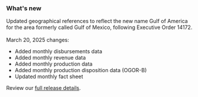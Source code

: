 ### What's new

Updated geographical references to reflect the new name Gulf of America for the area formerly called Gulf of Mexico, following Executive Order 14172.  
<br />
March 20, 2025 changes:

- Added <Link href="/downloads/disbursements-by-month/" linkType="default">monthly disbursements data</Link>
- Added <Link href="/downloads/revenue/" linkType="default">monthly revenue data</Link>
- Added <Link href="/downloads/production-by-month/" linkType="default">monthly production data</Link> 
- Added <Link href="/downloads/production-by-disposition/" linkType="default">monthly production disposition data (OGOR-B)</Link>
- Updated <Link href="/fact-sheet" linkType="default">monthly fact sheet</Link>  

Review our [full release details](https://github.com/ONRR/nrrd/releases).

